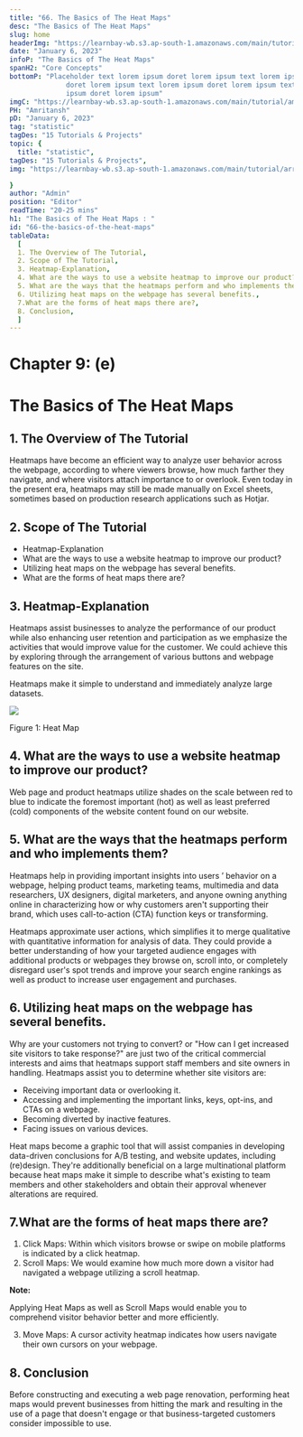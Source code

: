 ```yaml
---
title: "66. The Basics of The Heat Maps"
desc: "The Basics of The Heat Maps"
slug: home
headerImg: "https://learnbay-wb.s3.ap-south-1.amazonaws.com/main/tutorial/Statistics+Header.png"
date: "January 6, 2023"
infoP: "The Basics of The Heat Maps"
spanH2: "Core Concepts"
bottomP: "Placeholder text lorem ipsum doret lorem ipsum text lorem ipsum
              doret lorem ipsum text lorem ipsum doret lorem ipsum text lorem
              ipsum doret lorem ipsum"
imgC: "https://learnbay-wb.s3.ap-south-1.amazonaws.com/main/tutorial/amritansh.png"
PH: "Amritansh"
pD: "January 6, 2023"
tag: "statistic"
tagDes: "15 Tutorials & Projects"
topic: {
  title: "statistic",
tagDes: "15 Tutorials & Projects",
img: "https://learnbay-wb.s3.ap-south-1.amazonaws.com/main/tutorial/arrow.png"

}
author: "Admin"
position: "Editor"
readTime: "20-25 mins"
h1: "The Basics of The Heat Maps : "
id: "66-the-basics-of-the-heat-maps"
tableData:
  [
  1. The Overview of The Tutorial, 
  2. Scope of The Tutorial,  
  3. Heatmap-Explanation,  
  4. What are the ways to use a website heatmap to improve our product?,
  5. What are the ways that the heatmaps perform and who implements them?,
  6. Utilizing heat maps on the webpage has several benefits.,
  7.What are the forms of heat maps there are?,
  8. Conclusion,
  ]
---
```


# **Chapter 9: (e)**


# **The Basics of The Heat Maps**


## 1. The Overview of The Tutorial

Heatmaps have become an efficient way to analyze user behavior across the webpage, according to where viewers browse, how much farther they navigate, and where visitors attach importance to or overlook. Even today in the present era, heatmaps may still be made manually on Excel sheets, sometimes based on production research applications such as Hotjar.


## 2. Scope of The Tutorial



* Heatmap-Explanation
* What are the ways to use a website heatmap to improve our product?
*  Utilizing heat maps on the webpage has several benefits.
* What are the forms of heat maps there are?


## 3. Heatmap-Explanation

Heatmaps assist businesses to analyze the performance of our product while also enhancing user retention and participation as we emphasize the activities that would improve value for the customer. We could achieve this by exploring through the arrangement of various buttons and webpage features on the site.

Heatmaps make it simple to understand and immediately analyze large datasets.


<img src="https://learnbay-wb.s3.ap-south-1.amazonaws.com/main/tutorial/statistics/heat+map.jpg"></img>



Figure 1: Heat Map


## 4. What are the ways to use a website heatmap to improve our product?

Web page and product heatmaps utilize shades on the scale between red to blue to indicate the foremost important (hot) as well as least preferred (cold) components of the website content found on our website.


## 5. What are the ways that the heatmaps perform and who implements them?

Heatmaps help in providing important insights into users ’ behavior on a webpage, helping product teams, marketing teams, multimedia and data researchers, UX designers, digital marketers, and anyone owning anything online in characterizing how or why customers aren't supporting their brand, which uses call-to-action (CTA) function keys or transforming.

Heatmaps approximate user actions, which simplifies it to merge qualitative with quantitative information for analysis of data. They could provide a better understanding of how your targeted audience engages with additional products or webpages they browse on, scroll into, or completely disregard user's spot trends and improve your search engine rankings as well as product to increase user engagement and purchases.


##  6. Utilizing heat maps on the webpage has several benefits.

Why are your customers not trying to convert? or "How can I get increased site visitors to take response?" are just two of the critical commercial interests and aims that heatmaps support staff members and site owners in handling. Heatmaps assist you to determine whether site visitors are:



* Receiving important data or overlooking it.
* Accessing and implementing the important links, keys, opt-ins, and CTAs on a webpage.
* Becoming diverted by inactive features.
* Facing issues on various devices.

Heat maps become a graphic tool that will assist companies in developing data-driven conclusions for A/B testing, and website updates, including (re)design. They're additionally beneficial on a large multinational platform because heat maps make it simple to describe what's existing to team members and other stakeholders and obtain their approval whenever alterations are required.


## 7.What are the forms of heat maps there are?



1. Click Maps: Within which visitors browse or swipe on mobile platforms is indicated by a click heatmap.
2. Scroll Maps: We would examine how much more down a visitor had navigated a webpage utilizing a scroll heatmap.


**Note:**

Applying Heat Maps as well as Scroll Maps would enable you to comprehend visitor behavior better and more efficiently.



3. Move Maps: A cursor activity heatmap indicates how users navigate their own cursors on your webpage.


## 8. Conclusion

Before constructing and executing a web page renovation, performing heat maps would prevent businesses from hitting the mark and resulting in the use of a page that doesn't engage or that business-targeted customers consider impossible to use.